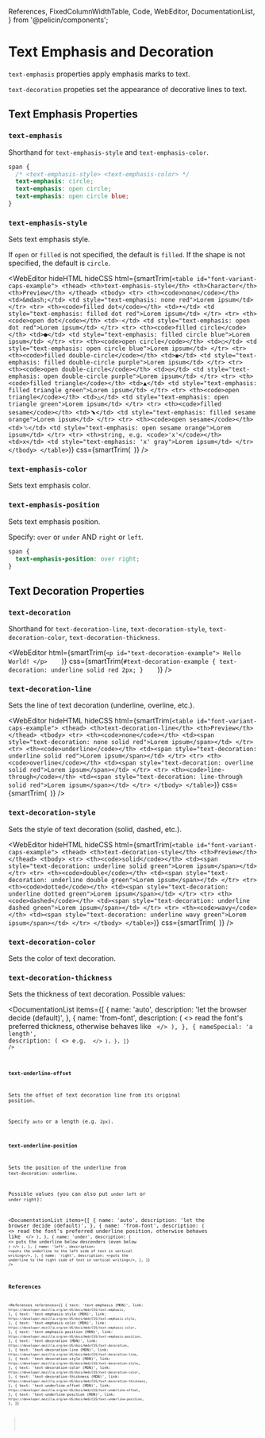   References,
  FixedColumnWidthTable,
  Code,
  WebEditor,
  DocumentationList,
} from '@pelicin/components';

# Text Emphasis and Decoration

`text-emphasis` properties apply emphasis marks to text.

`text-decoration` propeties set the appearance of decorative lines to text.

## Text Emphasis Properties

### `text-emphasis`

Shorthand for `text-emphasis-style` and `text-emphasis-color`.

```css
span {
  /* <text-emphasis-style> <text-emphasis-color> */
  text-emphasis: circle;
  text-emphasis: open circle;
  text-emphasis: open circle blue;
}
```

### `text-emphasis-style`

Sets text emphasis style.

If `open` or `filled` is not specified, the default is `filled`. If the shape is not specified, the default is `circle`.

<WebEditor
  hideHTML
  hideCSS
  html={smartTrim(`
    <table id="font-variant-caps-example">
      <thead>
        <th>text-emphasis-style</th>
        <th>Character</th>
        <th>Preview</th>
      </thead>
      <tbody>
        <tr>
          <th><code>none</code></th>
          <td>&mdash;</td>
          <td style="text-emphasis: none red">Lorem ipsum</td>
        </tr>
        <tr>
          <th><code>filled dot</code></th>
          <td>•</td>
          <td style="text-emphasis: filled dot red">Lorem ipsum</td>
        </tr>
        <tr>
          <th><code>open dot</code></th>
          <td>◦</td>
          <td style="text-emphasis: open dot red">Lorem ipsum</td>
        </tr>
        <tr>
          <th><code>filled circle</code></th>
          <td>●</td>
          <td style="text-emphasis: filled circle blue">Lorem ipsum</td>
        </tr>
        <tr>
          <th><code>open circle</code></th>
          <td>○</td>
          <td style="text-emphasis: open circle blue">Lorem ipsum</td>
        </tr>
        <tr>
          <th><code>filled double-circle</code></th>
          <td>◉</td>
          <td style="text-emphasis: filled double-circle purple">Lorem ipsum</td>
        </tr>
        <tr>
          <th><code>open double-circle</code></th>
          <td>◎</td>
          <td style="text-emphasis: open double-circle purple">Lorem ipsum</td>
        </tr>
        <tr>
          <th><code>filled triangle</code></th>
          <td>▲</td>
          <td style="text-emphasis: filled triangle green">Lorem ipsum</td>
        </tr>
        <tr>
          <th><code>open triangle</code></th>
          <td>△</td>
          <td style="text-emphasis: open triangle green">Lorem ipsum</td>
        </tr>
        <tr>
          <th><code>filled sesame</code></th>
          <td>﹅</td>
          <td style="text-emphasis: filled sesame orange">Lorem ipsum</td>
        </tr>
        <tr>
          <th><code>open sesame</code></th>
          <td>﹆</td>
          <td style="text-emphasis: open sesame orange">Lorem ipsum</td>
        </tr>
        <tr>
          <th>string, e.g. <code>'x'</code></th>
          <td>x</td>
          <td style="text-emphasis: 'x' gray">Lorem ipsum</td>
        </tr>
      </tbody>
    </table>
  `)}
  css={smartTrim(`
  `)}
/>

### `text-emphasis-color`

Sets text emphasis color.

### `text-emphasis-position`

Sets text emphasis position.

Specify: `over` or `under` AND `right` or `left`.

```css
span {
  text-emphasis-position: over right;
}
```

## Text Decoration Properties

### `text-decoration`

Shorthand for `text-decoration-line`, `text-decoration-style`, `text-decoration-color`, `text-decoration-thickness`.

<WebEditor
  html={smartTrim(`
    <p id="text-decoration-example">
      Hello World!
    </p>    
  `)}
  css={smartTrim(`
    #text-decoration-example {
      text-decoration: underline solid red 2px;
    }    
  `)}
/>

### `text-decoration-line`

Sets the line of text decoration (underline, overline, etc.).

<WebEditor
  hideHTML
  hideCSS
  html={smartTrim(`
    <table id="font-variant-caps-example">
      <thead>
        <th>text-decoration-line</th>
        <th>Preview</th>
      </thead>
      <tbody>
        <tr>
          <th><code>none</code></th>
          <td><span style="text-decoration: none solid red">Lorem ipsum</span></td>
        </tr>
        <tr>
          <th><code>underline</code></th>
          <td><span style="text-decoration: underline solid red">Lorem ipsum</span></td>
        </tr>
        <tr>
          <th><code>overline</code></th>
          <td><span style="text-decoration: overline solid red">Lorem ipsum</span></td>
        </tr>
        <tr>
          <th><code>line-through</code></th>
          <td><span style="text-decoration: line-through solid red">Lorem ipsum</span></td>
        </tr>
      </tbody>
    </table>
  `)}
  css={smartTrim(`
  `)}
/>

### `text-decoration-style`

Sets the style of text decoration (solid, dashed, etc.).

<WebEditor
  hideHTML
  hideCSS
  html={smartTrim(`
    <table id="font-variant-caps-example">
      <thead>
        <th>text-decoration-style</th>
        <th>Preview</th>
      </thead>
      <tbody>
        <tr>
          <th><code>solid</code></th>
          <td><span style="text-decoration: underline solid green">Lorem ipsum</span></td>
        </tr>
        <tr>
          <th><code>double</code></th>
          <td><span style="text-decoration: underline double green">Lorem ipsum</span></td>
        </tr>
        <tr>
          <th><code>dotted</code></th>
          <td><span style="text-decoration: underline dotted green">Lorem ipsum</span></td>
        </tr>
        <tr>
          <th><code>dashed</code></th>
          <td><span style="text-decoration: underline dashed green">Lorem ipsum</span></td>
        </tr>
        <tr>
          <th><code>wavy</code></th>
          <td><span style="text-decoration: underline wavy green">Lorem ipsum</span></td>
        </tr>
      </tbody>
    </table>
  `)}
  css={smartTrim(`
  `)}
/>

### `text-decoration-color`

Sets the color of text decoration.

### `text-decoration-thickness`

Sets the thickness of text decoration. Possible values:

<DocumentationList
  items={[
    {
      name: 'auto',
      description: 'let the browser decide (default)',
    },
    {
      name: 'from-font',
      description: (
        <>
          read the font's preferred thickness, otherwise behaves like <Code str="auto" />
        </>
      ),
    },
    {
      nameSpecial: 'a length',
      description: (
        <>
          e.g. <Code str="2px" />
        </>
      ),
    },
  ]}
/>

### `text-underline-offset`

Sets the offset of text decoration line from its original position.

Specify `auto` or a length (e.g. `2px`).

### `text-underline-position`

Sets the position of the underline from `text-decoration: underline`.

Possible values (you can also put `under left` or `under right`):

<DocumentationList
  items={[
    {
      name: 'auto',
      description: 'let the browser decide (default)',
    },
    {
      name: 'from-font',
      description: (
        <>
          read the font's preferred underline position, otherwise behaves like <Code str="auto" />
        </>
      ),
    },
    {
      name: 'under',
      description: (
        <>
          puts the underline below descenders (even below <Code str="auto" />)
        </>
      ),
    },
    {
      name: 'left',
      description: <>puts the underline to the left side of text in vertical writing</>,
    },
    {
      name: 'right',
      description: <>puts the underline to the right side of text in vertical writing</>,
    },
  ]}
/>

## References

<References
  references={[
    {
      text: 'text-emphasis (MDN)',
      link: `https://developer.mozilla.org/en-US/docs/Web/CSS/text-emphasis`,
    },
    {
      text: 'text-emphasis-style (MDN)',
      link: `https://developer.mozilla.org/en-US/docs/Web/CSS/text-emphasis-style`,
    },
    {
      text: 'text-emphasis-color (MDN)',
      link: `https://developer.mozilla.org/en-US/docs/Web/CSS/text-emphasis-color`,
    },
    {
      text: 'text-emphasis-position (MDN)',
      link: `https://developer.mozilla.org/en-US/docs/Web/CSS/text-emphasis-position`,
    },
    {
      text: 'text-decoration (MDN)',
      link: `https://developer.mozilla.org/en-US/docs/Web/CSS/text-decoration`,
    },
    {
      text: 'text-decoration-line (MDN)',
      link: `https://developer.mozilla.org/en-US/docs/Web/CSS/text-decoration-line`,
    },
    {
      text: 'text-decoration-style (MDN)',
      link: `https://developer.mozilla.org/en-US/docs/Web/CSS/text-decoration-style`,
    },
    {
      text: 'text-decoration-color (MDN)',
      link: `https://developer.mozilla.org/en-US/docs/Web/CSS/text-decoration-color`,
    },
    {
      text: 'text-decoration-thickness (MDN)',
      link: `https://developer.mozilla.org/en-US/docs/Web/CSS/text-decoration-thickness`,
    },
    {
      text: 'text-underline-offset (MDN)',
      link: `https://developer.mozilla.org/en-US/docs/Web/CSS/text-underline-offset`,
    },
    {
      text: 'text-underline-position (MDN)',
      link: `https://developer.mozilla.org/en-US/docs/Web/CSS/text-underline-position`,
    },
  ]}
></References>
